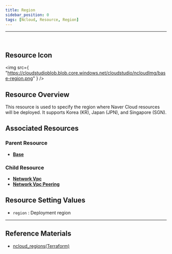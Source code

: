 ```yaml
---
title: Region
sidebar_position: 0
tags: [Ncloud, Resource, Region]
---
```


<hr />
<br />

## Resource Icon

<img
    src={
        "https://cloudstudioblob.blob.core.windows.net/cloudstudio/ncloudImg/base-region.png"
    }
/>

## Resource Overview

This resource is used to specify the region where Naver Cloud resources will be deployed. It supports Korea (KR), Japan (JPN), and Singapore (SGN).

## Associated Resources

### Parent Resource

-   [**Base**](https://docs.cstudio.app/en/docs/resource/ncloud/Base/)

### Child Resource

-   [**Network Vpc**](https://docs.cstudio.app/en/docs/resource/ncloud/Network/Vpc)
-   [**Network Vpc Peering**](https://docs.cstudio.app/en/docs/resource/ncloud/Network/VpcPeering)

## Resource Setting Values

-   `region` : Deployment region

---

## Reference Materials

-   [ncloud_regions(Terraform)](https://registry.terraform.io/providers/NaverCloudPlatform/ncloud/latest/en/docs/data-sources/regions)
